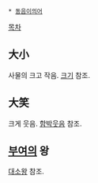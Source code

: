  * [[동음이의어]]

[[목차]]
== 大小 ==
사물의 크고 작음. [[크기]] 참조.

== 大笑 ==
크게 웃음. [[함박웃음]] 참조.

== [[부여]]의 왕 ==
[[대소왕]] 참조.
